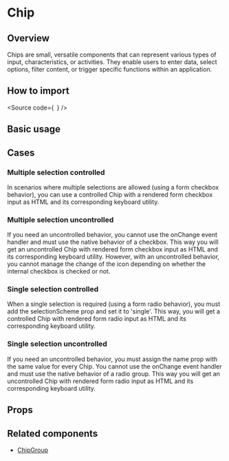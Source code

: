 

<Meta of={Stories} />

<H1>Chip</H1>

<H2>Overview</H2>

Chips are small, versatile components that can represent various types of input, characteristics, or activities.
They enable users to enter data, select options, filter content, or trigger specific functions within an application.

<H2>How to import</H2>

<Source
  code={`
`}
/>

<H2>Basic usage</H2>

<Canvas of={Stories.Base} />

<H2>Cases</H2>

<H3>Multiple selection controlled</H3>

In scenarios where multiple selections are allowed (using a form checkbox behavior), you can use a controlled Chip with a rendered form checkbox input as HTML and its corresponding keyboard utility.

<Canvas of={CaseStories.MultipleControlled} />

<H3>Multiple selection uncontrolled</H3>

If you need an uncontrolled behavior, you cannot use the onChange event handler and must use the native behavior of a checkbox.
This way you will get an uncontrolled Chip with rendered form checkbox input as HTML and its corresponding keyboard utility.
However, with an uncontrolled behavior, you cannot manage the change of the icon depending on whether the internal checkbox is checked or not.

<Canvas of={CaseStories.MultipleUncontrolled} />

<H3>Single selection controlled</H3>

When a single selection is required (using a form radio behavior), you must add the selectionScheme prop and set it to 'single'.
This way, you will get a controlled Chip with rendered form radio input as HTML and its corresponding keyboard utility.

<Canvas of={CaseStories.SingleControlled} />

<H3>Single selection uncontrolled</H3>

If you need an uncontrolled behavior, you must assign the name prop with the same value for every Chip.
You cannot use the onChange event handler and must use the native behavior of a radio group.
This way you will get an uncontrolled Chip with rendered form radio input as HTML and its corresponding keyboard utility.

<Canvas of={CaseStories.SingleUncontrolled} />

<H2>Props</H2>

<ArgTypes of={Stories} />

<H2>Related components</H2>

- [ChipGroup](?path=/story/components-core-form-chipgroup--base)
